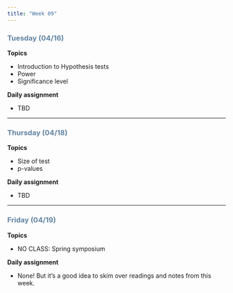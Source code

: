 ```yaml
---
title: "Week 09"
---
```


::: {style="color: #6284a2"}
### Tuesday (04/16)
:::

**Topics**

-   Introduction to Hypothesis tests
-   Power
-   Significance level

**Daily assignment**

-   TBD

------------------------------------------------------------------------

::: {style="color: #6284a2"}
### Thursday (04/18)
:::

**Topics**

-   Size of test
-   p-values

**Daily assignment**

-   TBD

------------------------------------------------------------------------

::: {style="color: #6284a2"}
### Friday (04/19)
:::

**Topics**

-   NO CLASS: Spring symposium

**Daily assignment**

-   None! But it's a good idea to skim over readings and notes from this week.
